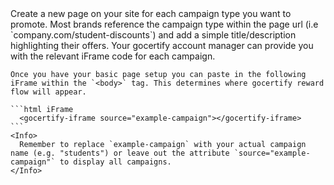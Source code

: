 <Steps>
  <Step title="Add a new page on-site">
    Create a new page on your site for each campaign type you want to promote.
    Most brands reference the campaign type within the page url (i.e `company.com/student-discounts`) and add a simple title/description highlighting their offers.
  </Step>
  <Step title="Add iFrame to body">
    <Tip>
      Your gocertify account manager can provide you with the relevant iFrame code for each campaign.
    </Tip>

    Once you have your basic page setup you can paste in the following iFrame within the `<body>` tag. This determines where gocertify reward flow will appear.

    ```html iFrame
      <gocertify-iframe source="example-campaign"></gocertify-iframe>
    ```
    <Info>
      Remember to replace `example-campaign` with your actual campaign name (e.g. "students") or leave out the attribute `source="example-campaign"` to display all campaigns.
    </Info>

  </Step>

</Steps>